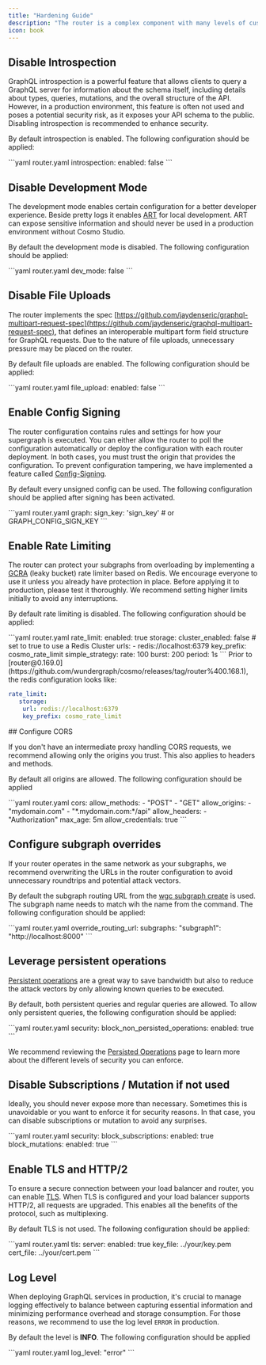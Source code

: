 ```yaml
---
title: "Hardening Guide"
description: "The router is a complex component with many levels of customization. Understanding the correct production configuration can be quite overwhelming. This guide provides tips on avoiding the most common pitfalls. For a complete and certified review, please seek consultancy."
icon: book
---
```


## Disable Introspection

GraphQL introspection is a powerful feature that allows clients to query a GraphQL server for information about the schema itself, including details about types, queries, mutations, and the overall structure of the API. However, in a production environment, this feature is often not used and poses a potential security risk, as it exposes your API schema to the public. Disabling introspection is recommended to enhance security.

By default introspection is enabled. The following configuration should be applied:

<CodeGroup>
  ```yaml router.yaml
  introspection:
    enabled: false
  ```
</CodeGroup>

## Disable Development Mode

The development mode enables certain configuration for a better developer experience. Beside pretty logs it enables [ART](/router/advanced-request-tracing-art) for local development. ART can expose sensitive information and should never be used in a production environment without Cosmo Studio.

By default the development mode is disabled. The following configuration should be applied:

<CodeGroup>
  ```yaml router.yaml
  dev_mode: false
  ```
</CodeGroup>

## Disable File Uploads

The router implements the spec [https://github.com/jaydenseric/graphql-multipart-request-spec](https://github.com/jaydenseric/graphql-multipart-request-spec), that defines an interoperable multipart form field structure for GraphQL requests. Due to the nature of file uploads, unnecessary pressure may be placed on the router.

By default file uploads are enabled. The following configuration should be applied:

<CodeGroup>
  ```yaml router.yaml
  file_upload:
      enabled: false
  ```
</CodeGroup>

## Enable Config Signing

The router configuration contains rules and settings for how your supergraph is executed. You can either allow the router to poll the configuration automatically or deploy the configuration with each router deployment. In both cases, you must trust the origin that provides the configuration. To prevent configuration tampering, we have implemented a feature called [Config-Signing](/router/security/config-validation-and-signing).

By default every unsigned config can be used. The following configuration should be applied after signing has been activated.

<CodeGroup>
  ```yaml router.yaml
  graph:
    sign_key: 'sign_key' # or GRAPH_CONFIG_SIGN_KEY
  ```
</CodeGroup>

## Enable Rate Limiting

The router can protect your subgraphs from overloading by implementing a [GCRA](https://en.wikipedia.org/wiki/Generic_cell_rate_algorithm) (leaky bucket) rate limiter based on Redis. We encourage everyone to use it unless you already have protection in place. Before applying it to production, please test it thoroughly. We recommend setting higher limits initially to avoid any interruptions.

By default rate limiting is disabled. The following configuration should be applied:

<CodeGroup>
  ```yaml router.yaml
  rate_limit:
    enabled: true
    storage:
      cluster_enabled: false # set to true to use a Redis Cluster
      urls:
       - redis://localhost:6379
      key_prefix: cosmo_rate_limit
    simple_strategy:
      rate: 100
      burst: 200
      period: 1s
  ```
</CodeGroup>

<Note>
Prior to [router@0.169.0](https://github.com/wundergraph/cosmo/releases/tag/router%400.168.1), the redis configuration looks like:

```yaml
rate_limit:
   storage:
    url: redis://localhost:6379
    key_prefix: cosmo_rate_limit
```
</Note>
## Configure CORS

If you don't have an intermediate proxy handling CORS requests, we recommend allowing only the origins you trust. This also applies to headers and methods.

By default all origins are allowed. The following configuration should be applied

<CodeGroup>
  ```yaml router.yaml
  cors:
    allow_methods:
      - "POST"
      - "GET"
    allow_origins:
      - "mydomain.com"
      - "*.mydomain.com:*/api"
    allow_headers:
      - "Authorization"
    max_age: 5m
    allow_credentials: true
  ```
</CodeGroup>

## Configure subgraph overrides

If your router operates in the same network as your subgraphs, we recommend overwriting the URLs in the router configuration to avoid unnecessary roundtrips and potential attack vectors.

By default the subgraph routing URL from the [wgc subgraph create](/cli/subgraph/create) is used. The subgraph name needs to match wih the name from the command. The following configuration should be applied:

<CodeGroup>
  ```yaml router.yaml
  override_routing_url:
    subgraphs:
      "subgraph1": "http://localhost:8000"
  ```
</CodeGroup>

## Leverage persistent operations

[Persistent operations](/router/persisted-queries/persisted-operations) are a great way to save bandwidth but also to reduce the attack vectors by only allowing known queries to be executed.

By default, both persistent queries and regular queries are allowed. To allow only persistent queries, the following configuration should be applied:

<CodeGroup>
  ```yaml router.yaml
  security:
    block_non_persisted_operations:
      enabled: true
  ```
</CodeGroup>

We recommend reviewing the [Persisted Operations](/router/persisted-queries/persisted-operations) page to learn more about the different levels of security you can enforce.

## Disable Subscriptions / Mutation if not used

Ideally, you should never expose more than necessary. Sometimes this is unavoidable or you want to enforce it for security reasons. In that case, you can disable subscriptions or mutation to avoid any surprises.

<CodeGroup>
  ```yaml router.yaml
  security:
    block_subscriptions:
      enabled: true
    block_mutations:
      enabled: true
  ```
</CodeGroup>

## Enable TLS and HTTP/2

To ensure a secure connection between your load balancer and router, you can enable [TLS](/router/security/tls). When TLS is configured and your load balancer supports HTTP/2, all requests are upgraded. This enables all the benefits of the protocol, such as multiplexing.

By default TLS is not used. The following configuration should be applied:

<CodeGroup>
  ```yaml router.yaml
  tls:
    server:
      enabled: true
      key_file: ../your/key.pem
      cert_file: ../your/cert.pem
  ```
</CodeGroup>

## Log Level

When deploying GraphQL services in production, it's crucial to manage logging effectively to balance between capturing essential information and minimizing performance overhead and storage consumption. For those reasons, we recommend to use the log level `ERROR` in production.

By default the level is **INFO**. The following configuration should be applied

<CodeGroup>
  ```yaml router.yaml
  log_level: "error"
  ```
</CodeGroup>
